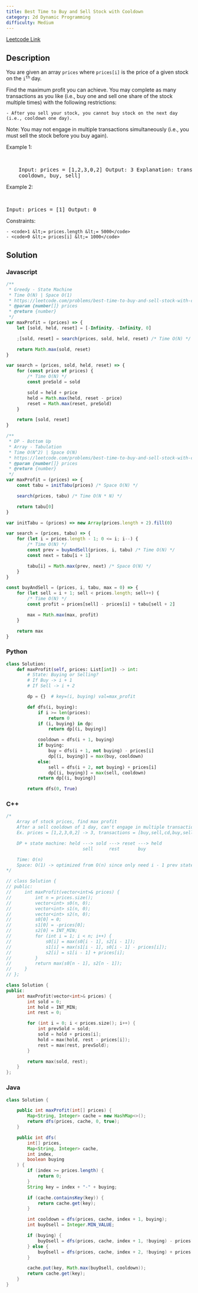 ```yaml
---
title: Best Time to Buy and Sell Stock with Cooldown
category: 2d Dynamic Programming
difficulty: Medium
---
```


<Callout>

[Leetcode Link](https://leetcode.com/problems/best-time-to-buy-and-sell-stock-with-cooldown)

</Callout>

## Description

You are given an array <code>prices</code> where <code>prices[i]</code> is the price of a given stock on the <code>i<sup>th</sup></code> day.

Find the maximum profit you can achieve. You may complete as many transactions as you like (i.e., buy one and sell one share of the stock multiple times) with the following restrictions:

    - After you sell your stock, you cannot buy stock on the next day (i.e., cooldown one day).

Note: You may not engage in multiple transactions simultaneously (i.e., you must sell the stock before you buy again).

Example 1:

<br />

<pre className="overflow-x-auto">
	Input: prices = [1,2,3,0,2] Output: 3 Explanation: transactions = [buy, sell,
	cooldown, buy, sell]
</pre>

Example 2:

<br />

<pre className="overflow-x-auto">Input: prices = [1] Output: 0</pre>

Constraints:

    - <code>1 &lt;= prices.length &lt;= 5000</code>
    - <code>0 &lt;= prices[i] &lt;= 1000</code>

## Solution

### Javascript

```javascript
/**
 * Greedy - State Machine
 * Time O(N) | Space O(1)
 * https://leetcode.com/problems/best-time-to-buy-and-sell-stock-with-cooldown/
 * @param {number[]} prices
 * @return {number}
 */
var maxProfit = (prices) => {
	let [sold, held, reset] = [-Infinity, -Infinity, 0]

	;[sold, reset] = search(prices, sold, held, reset) /* Time O(N) */

	return Math.max(sold, reset)
}

var search = (prices, sold, held, reset) => {
	for (const price of prices) {
		/* Time O(N) */
		const preSold = sold

		sold = held + price
		held = Math.max(held, reset - price)
		reset = Math.max(reset, preSold)
	}

	return [sold, reset]
}

/**
 * DP - Bottom Up
 * Array - Tabulation
 * Time O(N^2) | Space O(N)
 * https://leetcode.com/problems/best-time-to-buy-and-sell-stock-with-cooldown/
 * @param {number[]} prices
 * @return {number}
 */
var maxProfit = (prices) => {
	const tabu = initTabu(prices) /* Space O(N) */

	search(prices, tabu) /* Time O(N * N) */

	return tabu[0]
}

var initTabu = (prices) => new Array(prices.length + 2).fill(0)

var search = (prices, tabu) => {
	for (let i = prices.length - 1; 0 <= i; i--) {
		/* Time O(N) */
		const prev = buyAndSell(prices, i, tabu) /* Time O(N) */
		const next = tabu[i + 1]

		tabu[i] = Math.max(prev, next) /* Space O(N) */
	}
}

const buyAndSell = (prices, i, tabu, max = 0) => {
	for (let sell = i + 1; sell < prices.length; sell++) {
		/* Time O(N) */
		const profit = prices[sell] - prices[i] + tabu[sell + 2]

		max = Math.max(max, profit)
	}

	return max
}
```

### Python

```python
class Solution:
    def maxProfit(self, prices: List[int]) -> int:
        # State: Buying or Selling?
        # If Buy -> i + 1
        # If Sell -> i + 2

        dp = {}  # key=(i, buying) val=max_profit

        def dfs(i, buying):
            if i >= len(prices):
                return 0
            if (i, buying) in dp:
                return dp[(i, buying)]

            cooldown = dfs(i + 1, buying)
            if buying:
                buy = dfs(i + 1, not buying) - prices[i]
                dp[(i, buying)] = max(buy, cooldown)
            else:
                sell = dfs(i + 2, not buying) + prices[i]
                dp[(i, buying)] = max(sell, cooldown)
            return dp[(i, buying)]

        return dfs(0, True)

```

### C++

```cpp
/*
    Array of stock prices, find max profit
    After a sell cooldown of 1 day, can't engage in multiple transactions
    Ex. prices = [1,2,3,0,2] -> 3, transactions = [buy,sell,cd,buy,sell]

    DP + state machine: held ---> sold ---> reset ---> held
                             sell      rest       buy

    Time: O(n)
    Space: O(1) -> optimized from O(n) since only need i - 1 prev state
*/

// class Solution {
// public:
//     int maxProfit(vector<int>& prices) {
//         int n = prices.size();
//         vector<int> s0(n, 0);
//         vector<int> s1(n, 0);
//         vector<int> s2(n, 0);
//         s0[0] = 0;
//         s1[0] = -prices[0];
//         s2[0] = INT_MIN;
//         for (int i = 1; i < n; i++) {
//             s0[i] = max(s0[i - 1], s2[i - 1]);
//             s1[i] = max(s1[i - 1], s0[i - 1] - prices[i]);
//             s2[i] = s1[i - 1] + prices[i];
//         }
//         return max(s0[n - 1], s2[n - 1]);
//     }
// };

class Solution {
public:
    int maxProfit(vector<int>& prices) {
        int sold = 0;
        int hold = INT_MIN;
        int rest = 0;

        for (int i = 0; i < prices.size(); i++) {
            int prevSold = sold;
            sold = hold + prices[i];
            hold = max(hold, rest - prices[i]);
            rest = max(rest, prevSold);
        }

        return max(sold, rest);
    }
};

```

### Java

```java
class Solution {

    public int maxProfit(int[] prices) {
        Map<String, Integer> cache = new HashMap<>();
        return dfs(prices, cache, 0, true);
    }

    public int dfs(
        int[] prices,
        Map<String, Integer> cache,
        int index,
        boolean buying
    ) {
        if (index >= prices.length) {
            return 0;
        }
        String key = index + "-" + buying;

        if (cache.containsKey(key)) {
            return cache.get(key);
        }

        int cooldown = dfs(prices, cache, index + 1, buying);
        int buyOsell = Integer.MIN_VALUE;

        if (buying) {
            buyOsell = dfs(prices, cache, index + 1, !buying) - prices[index];
        } else {
            buyOsell = dfs(prices, cache, index + 2, !buying) + prices[index];
        }

        cache.put(key, Math.max(buyOsell, cooldown));
        return cache.get(key);
    }
}

```
